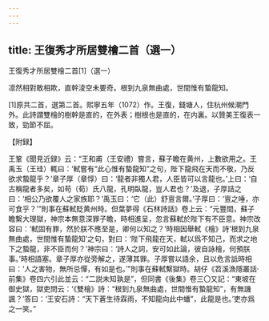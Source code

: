 ```yaml
---
---
---
```

title: 王復秀才所居雙檜二首（選一）
---




王復秀才所居雙檜二首[1]（選一）



凛然相對敢相欺，直幹淩空未要奇。根到九泉無曲處，世間惟有蟄龍知。

[1]原共二首，選第二首。熙寧五年（1072）作。王復，錢塘人，住杭州候潮門外。此詩謂雙檜的樹幹是直的，在外表；樹根也是直的，在内裏。以贊美王復表一致，勁節不屈。

【附録】

王鞏《聞見近録》云：“王和甫（王安禮）嘗言，蘇子瞻在黄州，上數欲用之。王禹玉（王珪）輒曰：‘軾嘗有“此心惟有蟄龍知”之句，陛下龍飛在天而不敬，乃反欲求蟄龍乎？’章子厚（章惇）曰：‘龍者非獨人君，人臣皆可以言龍也。’上曰：‘自古稱龍者多矣，如苟（荀）氏八龍，孔明臥龍，豈人君也？’及退，子厚詰之曰：‘相公乃欲覆人之家族耶？’禹玉曰：‘它（此）舒亶言爾。’子厚曰：‘亶之唾，亦可食乎？’”則事在蘇軾貶黄州時。但葉夢得《石林詩話》卷上云：“元豐間，蘇子瞻繫大理獄，神宗本無意深罪子瞻，時相進呈，忽言蘇軾於陛下有不臣意。神宗改容曰：‘軾固有罪，然於朕不應至是，卿何以知之？’時相因舉軾《檜》詩‘根到九泉無曲處，世間惟有蟄龍知’之句，對曰：‘陛下飛龍在天，軾以爲不知己，而求之地下之蟄龍，非不臣而何？’神宗曰：‘詩人之詞，安可如此論，彼自詠檜，何預朕事。’時相語塞。章子厚亦從旁解之，遂薄其罪。子厚嘗以語余，且以危言詆時相曰：‘人之害物，無所忌憚，有如是也。’”則事在蘇軾繫獄時。胡仔《苕溪漁隱叢話·前集》卷四六引此並云：“二説未知孰是”，但同書《後集》卷三〇又記：“東坡在御史獄，獄吏問云：‘《雙檜》詩：“根到九泉無曲處，世間惟有蟄龍知”，有無譏諷？’答曰：‘王安石詩：“天下蒼生待霖雨，不知龍向此中蟠”，此龍是也。’吏亦爲之一笑。”